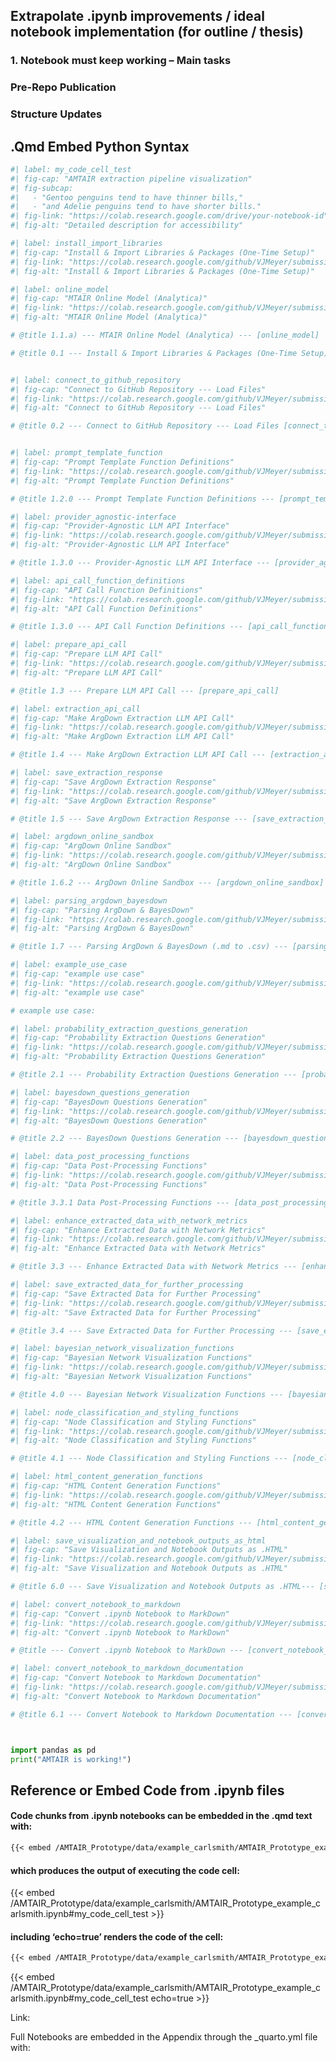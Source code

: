 ## Extrapolate .ipynb improvements / ideal notebook implementation (for outline / thesis)

### 1. Notebook must keep working -- Main tasks

<!-- [ ] add labels for each code cell: #| label: my_code_cell_test -->
 
<!-- [x] Test if alt text, caption etc. need to be added to code cells as well-- not easy, probably ignore -->

<!-- [ ] Create section with overview of code-labels -->



<!-- [ ]  prevent “code-line overflow” -->



<!-- [ ] save .html graph output properly (for thesis html integration AND as PDF image for latex) -->


<!-- [ ] check ideas from 'Code_Improvement_Plan' -->


### Pre-Repo Publication


<!-- [ ]  Update file links e.g. where data is fetched from-->

<!-- [ ] Redo Carlsmith data extraction - done but can be redone/improved with Opus4 -->


### Structure Updates


<!-- [ ] Does it make sense to introudce a new 'extensions' section? (does it improve clarity?) -->

<!-- [ ] investigate if splitting up and using .py functions works (and makes sense) -->


<!-- [ ] Review best practices from: “Automated Python-LaTeX Documentation Generation”:  https://github.com/pederw455/python-latex-repo/tree/main -->

<!-- [ ] How to make the "API call Section" less annoying? -->










<!-- [ ] Simply pay for (or use free Gemini) API and test API calls (?) ... only if time permits -->



<!-- [ ] Task_Syntax -->


## .Qmd Embed Python Syntax



```python
#| label: my_code_cell_test
#| fig-cap: "AMTAIR extraction pipeline visualization"
#| fig-subcap: 
#|   - "Gentoo penguins tend to have thinner bills,"
#|   - "and Adelie penguins tend to have shorter bills."
#| fig-link: "https://colab.research.google.com/drive/your-notebook-id"
#| fig-alt: "Detailed description for accessibility"

#| label: install_import_libraries
#| fig-cap: "Install & Import Libraries & Packages (One-Time Setup)"
#| fig-link: "https://colab.research.google.com/github/VJMeyer/submission/blob/main/AMTAIR_Prototype/data/example_carlsmith/AMTAIR_Prototype_example_carlsmith.ipynb#scrollTo=9pMZsRONBdOO&line=7&uniqifier=1"
#| fig-alt: "Install & Import Libraries & Packages (One-Time Setup)"

#| label: online_model
#| fig-cap: "MTAIR Online Model (Analytica)"
#| fig-link: "https://colab.research.google.com/github/VJMeyer/submission/blob/main/AMTAIR_Prototype/data/example_carlsmith/AMTAIR_Prototype_example_carlsmith.ipynb#scrollTo=m7l8xNd-gxcl&line=6&uniqifier=1"
#| fig-alt: "MTAIR Online Model (Analytica)"

# @title 1.1.a) --- MTAIR Online Model (Analytica) --- [online_model]

# @title 0.1 --- Install & Import Libraries & Packages (One-Time Setup) --- [install_import_libraries]


#| label: connect_to_github_repository
#| fig-cap: "Connect to GitHub Repository --- Load Files"
#| fig-link: "https://colab.research.google.com/github/VJMeyer/submission/blob/main/AMTAIR_Prototype/data/example_carlsmith/AMTAIR_Prototype_example_carlsmith.ipynb#scrollTo=CF3vBHahKWf1&line=6&uniqifier=1"
#| fig-alt: "Connect to GitHub Repository --- Load Files"

# @title 0.2 --- Connect to GitHub Repository --- Load Files [connect_to_github_repository]


#| label: prompt_template_function
#| fig-cap: "Prompt Template Function Definitions"
#| fig-link: "https://colab.research.google.com/github/VJMeyer/submission/blob/main/AMTAIR_Prototype/data/example_carlsmith/AMTAIR_Prototype_example_carlsmith.ipynb#scrollTo=MJpgdepF2Ug3&line=5&uniqifier=1"
#| fig-alt: "Prompt Template Function Definitions"

# @title 1.2.0 --- Prompt Template Function Definitions --- [prompt_template_function]

#| label: provider_agnostic-interface
#| fig-cap: "Provider-Agnostic LLM API Interface"
#| fig-link: "https://colab.research.google.com/github/VJMeyer/submission/blob/main/AMTAIR_Prototype/data/example_carlsmith/AMTAIR_Prototype_example_carlsmith.ipynb#scrollTo=T87yG6SH2-4J&line=8&uniqifier=1"
#| fig-alt: "Provider-Agnostic LLM API Interface"

# @title 1.3.0 --- Provider-Agnostic LLM API Interface --- [provider_agnostic-interface]

#| label: api_call_function_definitions
#| fig-cap: "API Call Function Definitions"
#| fig-link: "https://colab.research.google.com/github/VJMeyer/submission/blob/main/AMTAIR_Prototype/data/example_carlsmith/AMTAIR_Prototype_example_carlsmith.ipynb#scrollTo=LkZDjGLJ183D&line=8&uniqifier=1"
#| fig-alt: "API Call Function Definitions"

# @title 1.3.0 --- API Call Function Definitions --- [api_call_function_definitions]

#| label: prepare_api_call
#| fig-cap: "Prepare LLM API Call"
#| fig-link: "https://colab.research.google.com/github/VJMeyer/submission/blob/main/AMTAIR_Prototype/data/example_carlsmith/AMTAIR_Prototype_example_carlsmith.ipynb#scrollTo=aKselXiIqeIH&line=8&uniqifier=1"
#| fig-alt: "Prepare LLM API Call"

# @title 1.3 --- Prepare LLM API Call --- [prepare_api_call]

#| label: extraction_api_call
#| fig-cap: "Make ArgDown Extraction LLM API Call"
#| fig-link: "https://colab.research.google.com/github/VJMeyer/submission/blob/main/AMTAIR_Prototype/data/example_carlsmith/AMTAIR_Prototype_example_carlsmith.ipynb#scrollTo=aKselXiIqeIH&line=8&uniqifier=1"
#| fig-alt: "Make ArgDown Extraction LLM API Call"

# @title 1.4 --- Make ArgDown Extraction LLM API Call --- [extraction_api_call]

#| label: save_extraction_response
#| fig-cap: "Save ArgDown Extraction Response"
#| fig-link: "https://colab.research.google.com/github/VJMeyer/submission/blob/main/AMTAIR_Prototype/data/example_carlsmith/AMTAIR_Prototype_example_carlsmith.ipynb#scrollTo=-BiLLNymAz3c&line=8&uniqifier=1"
#| fig-alt: "Save ArgDown Extraction Response"

# @title 1.5 --- Save ArgDown Extraction Response --- [save_extraction_response]

#| label: argdown_online_sandbox
#| fig-cap: "ArgDown Online Sandbox"
#| fig-link: "https://colab.research.google.com/github/VJMeyer/submission/blob/main/AMTAIR_Prototype/data/example_carlsmith/AMTAIR_Prototype_example_carlsmith.ipynb#scrollTo=7_jAnBjf4e4P&line=8&uniqifier=1"
#| fig-alt: "ArgDown Online Sandbox"

# @title 1.6.2 --- ArgDown Online Sandbox --- [argdown_online_sandbox]

#| label: parsing_argdown_bayesdown
#| fig-cap: "Parsing ArgDown & BayesDown"
#| fig-link: "https://colab.research.google.com/github/VJMeyer/submission/blob/main/AMTAIR_Prototype/data/example_carlsmith/AMTAIR_Prototype_example_carlsmith.ipynb#scrollTo=LTDQOBd7COIm&line=8&uniqifier=1"
#| fig-alt: "Parsing ArgDown & BayesDown"

# @title 1.7 --- Parsing ArgDown & BayesDown (.md to .csv) --- [parsing_argdown_bayesdown]

#| label: example_use_case
#| fig-cap: "example use case"
#| fig-link: "https://colab.research.google.com/github/VJMeyer/submission/blob/main/AMTAIR_Prototype/data/example_carlsmith/AMTAIR_Prototype_example_carlsmith.ipynb#scrollTo=ibjjJ34v3sQn&line=4&uniqifier=1"
#| fig-alt: "example use case"

# example use case:

#| label: probability_extraction_questions_generation
#| fig-cap: "Probability Extraction Questions Generation"
#| fig-link: "https://colab.research.google.com/github/VJMeyer/submission/blob/main/AMTAIR_Prototype/data/example_carlsmith/AMTAIR_Prototype_example_carlsmith.ipynb#scrollTo=iVh-85KaYlyk&line=8&uniqifier=1"
#| fig-alt: "Probability Extraction Questions Generation"

# @title 2.1 --- Probability Extraction Questions Generation --- [probability_extraction_questions_generation]

#| label: bayesdown_questions_generation
#| fig-cap: "BayesDown Questions Generation"
#| fig-link: "https://colab.research.google.com/github/VJMeyer/submission/blob/main/AMTAIR_Prototype/data/example_carlsmith/AMTAIR_Prototype_example_carlsmith.ipynb#scrollTo=NqUj94g8gn4p&line=8&uniqifier=1"
#| fig-alt: "BayesDown Questions Generation"

# @title 2.2 --- BayesDown Questions Generation --- [bayesdown_questions_generation]

#| label: data_post_processing_functions
#| fig-cap: "Data Post-Processing Functions"
#| fig-link: "https://colab.research.google.com/github/VJMeyer/submission/blob/main/AMTAIR_Prototype/data/example_carlsmith/AMTAIR_Prototype_example_carlsmith.ipynb#scrollTo=BBHfjdbVrTN1&line=8&uniqifier=1"
#| fig-alt: "Data Post-Processing Functions"

# @title 3.3.1 Data Post-Processing Functions --- [data_post_processing_functions]

#| label: enhance_extracted_data_with_network_metrics
#| fig-cap: "Enhance Extracted Data with Network Metrics"
#| fig-link: "https://colab.research.google.com/github/VJMeyer/submission/blob/main/AMTAIR_Prototype/data/example_carlsmith/AMTAIR_Prototype_example_carlsmith.ipynb#scrollTo=-0BjD1J1dahj&line=8&uniqifier=1"
#| fig-alt: "Enhance Extracted Data with Network Metrics"

# @title 3.3 --- Enhance Extracted Data with Network Metrics --- [enhance_extracted_data_with_network_metrics]

#| label: save_extracted_data_for_further_processing
#| fig-cap: "Save Extracted Data for Further Processing"
#| fig-link: "https://colab.research.google.com/github/VJMeyer/submission/blob/main/AMTAIR_Prototype/data/example_carlsmith/AMTAIR_Prototype_example_carlsmith.ipynb#scrollTo=5rJEacladahj&line=8&uniqifier=1"
#| fig-alt: "Save Extracted Data for Further Processing"

# @title 3.4 --- Save Extracted Data for Further Processing --- [save_extracted_data_for_further_processing]

#| label: bayesian_network_visualization_functions
#| fig-cap: "Bayesian Network Visualization Functions"
#| fig-link: "https://colab.research.google.com/github/VJMeyer/submission/blob/main/AMTAIR_Prototype/data/example_carlsmith/AMTAIR_Prototype_example_carlsmith.ipynb#scrollTo=7ydIAKN4gJIb&line=8&uniqifier=1"
#| fig-alt: "Bayesian Network Visualization Functions"

# @title 4.0 --- Bayesian Network Visualization Functions --- [bayesian_network_visualization_functions]

#| label: node_classification_and_styling_functions
#| fig-cap: "Node Classification and Styling Functions"
#| fig-link: "https://colab.research.google.com/github/VJMeyer/submission/blob/main/AMTAIR_Prototype/data/example_carlsmith/AMTAIR_Prototype_example_carlsmith.ipynb#scrollTo=RnRRLVq05yhr&line=8&uniqifier=1"
#| fig-alt: "Node Classification and Styling Functions"

# @title 4.1 --- Node Classification and Styling Functions --- [node_classification_and_styling_functions]

#| label: html_content_generation_functions
#| fig-cap: "HTML Content Generation Functions"
#| fig-link: "https://colab.research.google.com/github/VJMeyer/submission/blob/main/AMTAIR_Prototype/data/example_carlsmith/AMTAIR_Prototype_example_carlsmith.ipynb#scrollTo=ShVDxse152gY&line=8&uniqifier=1"
#| fig-alt: "HTML Content Generation Functions"

# @title 4.2 --- HTML Content Generation Functions --- [html_content_generation_functions]

#| label: save_visualization_and_notebook_outputs_as_html
#| fig-cap: "Save Visualization and Notebook Outputs as .HTML"
#| fig-link: "https://colab.research.google.com/github/VJMeyer/submission/blob/main/AMTAIR_Prototype/data/example_carlsmith/AMTAIR_Prototype_example_carlsmith.ipynb#scrollTo=HZXrWJrzO7d-&line=5&uniqifier=1"
#| fig-alt: "Save Visualization and Notebook Outputs as .HTML"

# @title 6.0 --- Save Visualization and Notebook Outputs as .HTML--- [save_visualization_and_notebook_outputs_as_html]

#| label: convert_notebook_to_markdown
#| fig-cap: "Convert .ipynb Notebook to MarkDown"
#| fig-link: "https://colab.research.google.com/github/VJMeyer/submission/blob/main/AMTAIR_Prototype/data/example_carlsmith/AMTAIR_Prototype_example_carlsmith.ipynb#scrollTo=-5AfIsfEJ5rM&line=8&uniqifier=1"
#| fig-alt: "Convert .ipynb Notebook to MarkDown"

# @title --- Convert .ipynb Notebook to MarkDown --- [convert_notebook_to_markdown]

#| label: convert_notebook_to_markdown_documentation
#| fig-cap: "Convert Notebook to Markdown Documentation"
#| fig-link: "https://colab.research.google.com/github/VJMeyer/submission/blob/main/AMTAIR_Prototype/data/example_carlsmith/AMTAIR_Prototype_example_carlsmith.ipynb#scrollTo=3j7R61pKM4WN&line=8&uniqifier=1"
#| fig-alt: "Convert Notebook to Markdown Documentation"

# @title 6.1 --- Convert Notebook to Markdown Documentation --- [convert_notebook_to_markdown_documentation]



import pandas as pd
print("AMTAIR is working!")
```



## Reference or Embed Code from .ipynb files

#### Code chunks from .ipynb notebooks can be embedded in the .qmd text with:

``` markdown
{{< embed /AMTAIR_Prototype/data/example_carlsmith/AMTAIR_Prototype_example_carlsmith.ipynb#my_code_cell_test >}}
```

#### which produces the output of executing the code cell:

{{< embed /AMTAIR_Prototype/data/example_carlsmith/AMTAIR_Prototype_example_carlsmith.ipynb#my_code_cell_test >}}

#### including 'echo=true' renders the code of the cell:

``` markdown
{{< embed /AMTAIR_Prototype/data/example_carlsmith/AMTAIR_Prototype_example_carlsmith.ipynb#my_code_cell_test echo=true >}}
```

{{< embed /AMTAIR_Prototype/data/example_carlsmith/AMTAIR_Prototype_example_carlsmith.ipynb#my_code_cell_test echo=true >}}

Link:

Full Notebooks are embedded in the Appendix through the \_quarto.yml file with:

